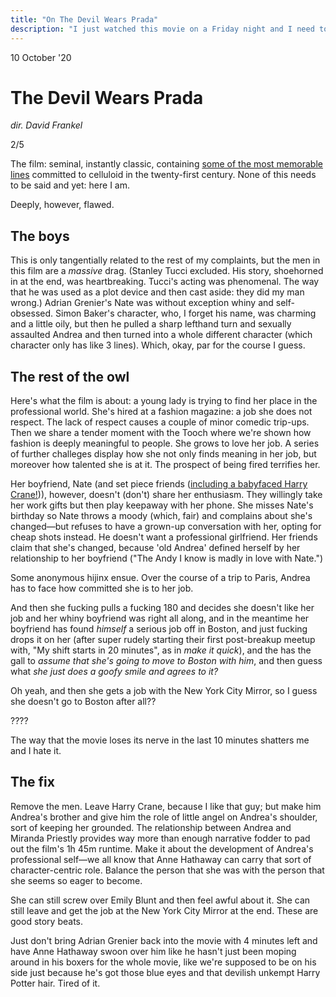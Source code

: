 ```yaml
---
title: "On The Devil Wears Prada"
description: "I just watched this movie on a Friday night and I need to say something about it."
---
```



<Date>
  10 October '20
</Date>

# The Devil Wears Prada

_dir. David Frankel_

2/5

The film: seminal, instantly classic, containing [some of the most memorable lines](https://www.youtube.com/watch?v=Yj8mHwvFxMc) committed to celluloid in the twenty-first century. None of this needs to be said and yet: here I am.

Deeply, however, flawed.

## The boys
This is only tangentially related to the rest of my complaints, but the men in this film are a _massive_ drag. (Stanley Tucci excluded. His story, shoehorned in at the end, was heartbreaking. Tucci's acting was phenomenal. The way that he was used as a plot device and then cast aside: they did my man wrong.) Adrian Grenier's Nate was without exception whiny and self-obsessed. Simon Baker's character, who, I forget his name, was charming and a little oily, but then he pulled a sharp lefthand turn and sexually assaulted Andrea and then turned into a whole different character (which character only has like 3 lines). Which, okay, par for the course I guess.

## The rest of the owl
Here's what the film is about: a young lady is trying to find her place in the professional world. She's hired at a fashion magazine: a job she does not respect. The lack of respect causes a couple of minor comedic trip-ups. Then we share a tender moment with the Tooch where we're shown how fashion is deeply meaningful to people. She grows to love her job. A series of further challeges display how she not only finds meaning in her job, but moreover how talented she is at it. The prospect of being fired terrifies her.

Her boyfriend, Nate (and set piece friends ([including a babyfaced Harry Crane!](https://youtu.be/BPgA_Lh1Avw?t=14))), however, doesn't (don't) share her enthusiasm. They willingly take her work gifts but then play keepaway with her phone. She misses Nate's birthday so Nate throws a moody (which, fair) and complains about she's changed—but refuses to have a grown-up conversation with her, opting for cheap shots instead. He doesn't want a professional girlfriend. Her friends claim that she's changed, because 'old Andrea' defined herself by her relationship to her boyfriend ("The Andy I know is madly in love with Nate.")

Some anonymous hijinx ensue. Over the course of a trip to Paris, Andrea has to face how committed she is to her job.

And then she fucking pulls a fucking 180 and decides she doesn't like her job and her whiny boyfriend was right all along, and in the meantime her boyfriend has found _himself_ a serious job off in Boston, and just fucking drops it on her (after super rudely starting their first post-breakup meetup with, "My shift starts in 20 minutes", as in _make it quick_), and the has the gall to _assume that she's going to move to Boston with him_, and then guess what _she just does a goofy smile and agrees to it?_

Oh yeah, and then she gets a job with the New York City Mirror, so I guess she doesn't go to Boston after all??

????

The way that the movie loses its nerve in the last 10 minutes shatters me and I hate it.

## The fix
Remove the men. Leave Harry Crane, because I like that guy; but make him Andrea's brother and give him the role of little angel on Andrea's shoulder, sort of keeping her grounded. The relationship between Andrea and Miranda Priestly provides way more than enough narrative fodder to pad out the film's 1h 45m runtime. Make it about the development of Andrea's professional self&mdash;we all know that Anne Hathaway can carry that sort of character-centric role. Balance the person that she was with the person that she seems so eager to become.

She can still screw over Emily Blunt and then feel awful about it. She can still leave and get the job at the New York City Mirror at the end. These are good story beats.

Just don't bring Adrian Grenier back into the movie with 4 minutes left and have Anne Hathaway swoon over him like he hasn't just been moping around in his boxers for the whole movie, like we're supposed to be on his side just because he's got those blue eyes and that devilish unkempt Harry Potter hair. Tired of it.